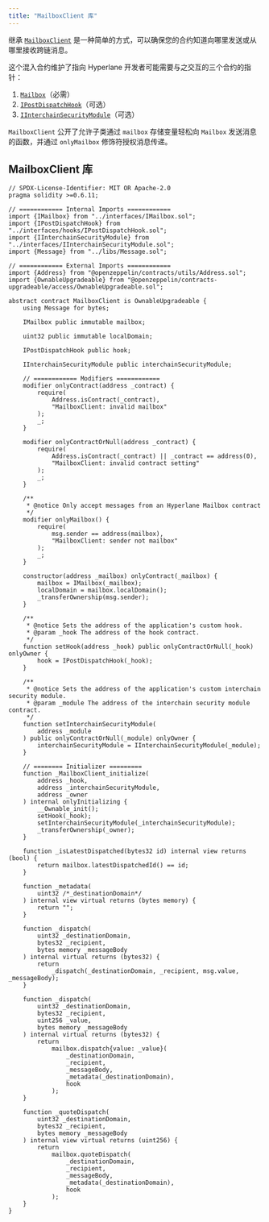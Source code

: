 ```yaml
---
title: "MailboxClient 库"
---
```


继承 [`MailboxClient`](https://github.com/hyperlane-xyz/hyperlane-monorepo/blob/v3/solidity/contracts/client/MailboxClient.sol) 是一种简单的方式，可以确保您的合约知道向哪里发送或从哪里接收跨链消息。

这个混入合约维护了指向 Hyperlane 开发者可能需要与之交互的三个合约的指针：

1. [`Mailbox`](/zh/docs/protocol/core/mailbox)（必需）
2. [`IPostDispatchHook`](/zh/docs/protocol/core/post-dispatch-hooks-overview)（可选）
3. [`IInterchainSecurityModule`](/zh/docs/protocol/ISM/modular-security)（可选）

`MailboxClient` 公开了允许子类通过 `mailbox` 存储变量轻松向 `Mailbox` 发送消息的函数，并通过 `onlyMailbox` 修饰符授权消息传递。

## MailboxClient 库

```solidity
// SPDX-License-Identifier: MIT OR Apache-2.0
pragma solidity >=0.6.11;

// ============ Internal Imports ============
import {IMailbox} from "../interfaces/IMailbox.sol";
import {IPostDispatchHook} from "../interfaces/hooks/IPostDispatchHook.sol";
import {IInterchainSecurityModule} from "../interfaces/IInterchainSecurityModule.sol";
import {Message} from "../libs/Message.sol";

// ============ External Imports ============
import {Address} from "@openzeppelin/contracts/utils/Address.sol";
import {OwnableUpgradeable} from "@openzeppelin/contracts-upgradeable/access/OwnableUpgradeable.sol";

abstract contract MailboxClient is OwnableUpgradeable {
    using Message for bytes;

    IMailbox public immutable mailbox;

    uint32 public immutable localDomain;

    IPostDispatchHook public hook;

    IInterchainSecurityModule public interchainSecurityModule;

    // ============ Modifiers ============
    modifier onlyContract(address _contract) {
        require(
            Address.isContract(_contract),
            "MailboxClient: invalid mailbox"
        );
        _;
    }

    modifier onlyContractOrNull(address _contract) {
        require(
            Address.isContract(_contract) || _contract == address(0),
            "MailboxClient: invalid contract setting"
        );
        _;
    }

    /**
     * @notice Only accept messages from an Hyperlane Mailbox contract
     */
    modifier onlyMailbox() {
        require(
            msg.sender == address(mailbox),
            "MailboxClient: sender not mailbox"
        );
        _;
    }

    constructor(address _mailbox) onlyContract(_mailbox) {
        mailbox = IMailbox(_mailbox);
        localDomain = mailbox.localDomain();
        _transferOwnership(msg.sender);
    }

    /**
     * @notice Sets the address of the application's custom hook.
     * @param _hook The address of the hook contract.
     */
    function setHook(address _hook) public onlyContractOrNull(_hook) onlyOwner {
        hook = IPostDispatchHook(_hook);
    }

    /**
     * @notice Sets the address of the application's custom interchain security module.
     * @param _module The address of the interchain security module contract.
     */
    function setInterchainSecurityModule(
        address _module
    ) public onlyContractOrNull(_module) onlyOwner {
        interchainSecurityModule = IInterchainSecurityModule(_module);
    }

    // ======== Initializer =========
    function _MailboxClient_initialize(
        address _hook,
        address _interchainSecurityModule,
        address _owner
    ) internal onlyInitializing {
        __Ownable_init();
        setHook(_hook);
        setInterchainSecurityModule(_interchainSecurityModule);
        _transferOwnership(_owner);
    }

    function _isLatestDispatched(bytes32 id) internal view returns (bool) {
        return mailbox.latestDispatchedId() == id;
    }

    function _metadata(
        uint32 /*_destinationDomain*/
    ) internal view virtual returns (bytes memory) {
        return "";
    }

    function _dispatch(
        uint32 _destinationDomain,
        bytes32 _recipient,
        bytes memory _messageBody
    ) internal virtual returns (bytes32) {
        return
            _dispatch(_destinationDomain, _recipient, msg.value, _messageBody);
    }

    function _dispatch(
        uint32 _destinationDomain,
        bytes32 _recipient,
        uint256 _value,
        bytes memory _messageBody
    ) internal virtual returns (bytes32) {
        return
            mailbox.dispatch{value: _value}(
                _destinationDomain,
                _recipient,
                _messageBody,
                _metadata(_destinationDomain),
                hook
            );
    }

    function _quoteDispatch(
        uint32 _destinationDomain,
        bytes32 _recipient,
        bytes memory _messageBody
    ) internal view virtual returns (uint256) {
        return
            mailbox.quoteDispatch(
                _destinationDomain,
                _recipient,
                _messageBody,
                _metadata(_destinationDomain),
                hook
            );
    }
}
```

